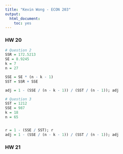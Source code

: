 ```yaml
---
title: "Kevin Wong - ECON 203"
output:
  html_document:
    toc: yes
---
```





### HW 20

```r
# Question 2
SSR = 172.5213
SE = 8.9245
k = 7
n = 27

SSE = SE * (n - k - 1)
SST = SSR + SSE

adj = 1 - (SSE / (n - k - 1)) / (SST / (n - 1)); adj
```


```r
# Question 3
SST = 1212
SSE = 987
k = 18
n = 65


r = 1 - (SSE / SST); r
adj = 1 - (SSE / (n - k - 1)) / (SST / (n - 1)); adj
```






### HW 21




